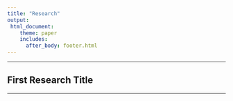 ---
title: "Research"
output: 
 html_document:
    theme: paper
    includes:
      after_body: footer.html
---
----

## First Research Title 

----

